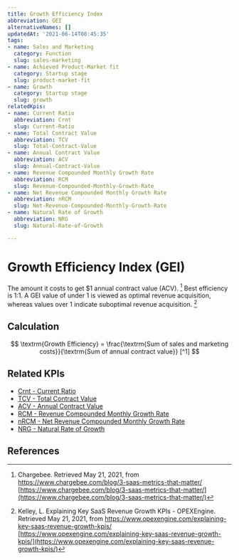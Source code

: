 ```yaml
---
title: Growth Efficiency Index
abbreviation: GEI
alternativeNames: []
updatedAt: '2021-06-14T08:45:35'
tags:
- name: Sales and Marketing
  category: Function
  slug: sales-marketing
- name: Achieved Product-Market fit
  category: Startup stage
  slug: product-market-fit
- name: Growth
  category: Startup stage
  slug: growth
relatedKpis:
- name: Current Ratio
  abbreviation: Crnt
  slug: Current-Ratio
- name: Total Contract Value
  abbreviation: TCV
  slug: Total-Contract-Value
- name: Annual Contract Value
  abbreviation: ACV
  slug: Annual-Contract-Value
- name: Revenue Compounded Monthly Growth Rate
  abbreviation: RCM
  slug: Revenue-Compounded-Monthly-Growth-Rate
- name: Net Revenue Compounded Monthly Growth Rate
  abbreviation: nRCM
  slug: Net-Revenue-Compounded-Monthly-Growth-Rate
- name: Natural Rate of Growth
  abbreviation: NRG
  slug: Natural-Rate-of-Growth

---
```


# Growth Efficiency Index (GEI)

The amount it costs to  get $1 annual contract value (ACV). [^1]
Best efficiency is 1:1. A GEI value of under 1 is viewed as optimal revenue acquisition, whereas values over 1 indicate suboptimal revenue acquisition. [^2]

## Calculation

$$
\textrm{Growth Efficiency} = \frac{\textrm{Sum of sales and marketing costs}}{\textrm{Sum of annual contract value}} [^1]
$$



## Related KPIs

- [Crnt - Current Ratio](/en/kpis/Current-Ratio)
- [TCV - Total Contract Value](/en/kpis/Total-Contract-Value)
- [ACV - Annual Contract Value](/en/kpis/Annual-Contract-Value)
- [RCM - Revenue Compounded Monthly Growth Rate](/en/kpis/Revenue-Compounded-Monthly-Growth-Rate)
- [nRCM - Net Revenue Compounded Monthly Growth Rate](/en/kpis/Net-Revenue-Compounded-Monthly-Growth-Rate)
- [NRG - Natural Rate of Growth](/en/kpis/Natural-Rate-of-Growth)

## References

[^1]:  Chargebee. Retrieved May 21, 2021, from https://www.chargebee.com/blog/3-saas-metrics-that-matter/ [https://www.chargebee.com/blog/3-saas-metrics-that-matter/](https://www.chargebee.com/blog/3-saas-metrics-that-matter/)
[^2]: Kelley, L.  Explaining Key SaaS Revenue Growth KPIs - OPEXEngine. Retrieved May 21, 2021, from https://www.opexengine.com/explaining-key-saas-revenue-growth-kpis/ [https://www.opexengine.com/explaining-key-saas-revenue-growth-kpis/](https://www.opexengine.com/explaining-key-saas-revenue-growth-kpis/)
[^3]:  Vivun. Retrieved May 21, 2021, from https://www.vivun.com/boosting-sales-growth-efficiency [https://www.vivun.com/boosting-sales-growth-efficiency](https://www.vivun.com/boosting-sales-growth-efficiency)
